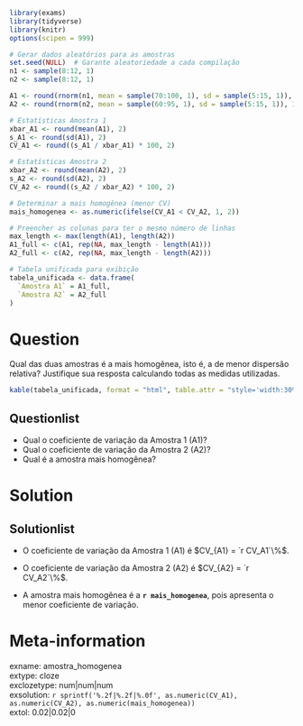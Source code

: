 ```r
library(exams)
library(tidyverse)
library(knitr)
options(scipen = 999)

# Gerar dados aleatórios para as amostras
set.seed(NULL)  # Garante aleatoriedade a cada compilação
n1 <- sample(8:12, 1)
n2 <- sample(8:12, 1)

A1 <- round(rnorm(n1, mean = sample(70:100, 1), sd = sample(5:15, 1)), 1)
A2 <- round(rnorm(n2, mean = sample(60:95, 1), sd = sample(5:15, 1)), 1)

# Estatísticas Amostra 1
xbar_A1 <- round(mean(A1), 2)
s_A1 <- round(sd(A1), 2)
CV_A1 <- round((s_A1 / xbar_A1) * 100, 2)

# Estatísticas Amostra 2
xbar_A2 <- round(mean(A2), 2)
s_A2 <- round(sd(A2), 2)
CV_A2 <- round((s_A2 / xbar_A2) * 100, 2)

# Determinar a mais homogênea (menor CV)
mais_homogenea <- as.numeric(ifelse(CV_A1 < CV_A2, 1, 2))

# Preencher as colunas para ter o mesmo número de linhas
max_length <- max(length(A1), length(A2))
A1_full <- c(A1, rep(NA, max_length - length(A1)))
A2_full <- c(A2, rep(NA, max_length - length(A2)))

# Tabela unificada para exibição
tabela_unificada <- data.frame(
  `Amostra A1` = A1_full,
  `Amostra A2` = A2_full
)

```

Question
========

Qual das duas amostras é a mais homogênea, isto é, a de menor dispersão relativa? Justifique sua resposta calculando todas as medidas utilizadas.

```r
kable(tabela_unificada, format = "html", table.attr = "style='width:30%;'", caption = "Valores das Amostras")
```

Questionlist
------------
* Qual o coeficiente de variação da Amostra 1 (A1)?  
* Qual o coeficiente de variação da Amostra 2 (A2)?  
* Qual é a amostra mais homogênea?

Solution
========

Solutionlist
------------

* O coeficiente de variação da Amostra 1 (A1) é $CV_{A1} = `r CV_A1`\%$.

* O coeficiente de variação da Amostra 2 (A2) é $CV_{A2} = `r CV_A2`\%$.

* A amostra mais homogênea é a **`r mais_homogenea`**, pois apresenta o menor coeficiente de variação.

Meta-information
================
exname: amostra_homogenea   
extype: cloze  
exclozetype: num|num|num  
exsolution: `r sprintf('%.2f|%.2f|%.0f', as.numeric(CV_A1), as.numeric(CV_A2), as.numeric(mais_homogenea))`  
extol: 0.02|0.02|0

